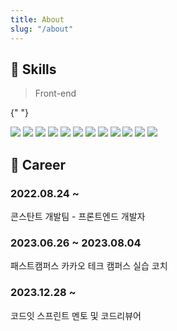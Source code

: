 ```yaml
---
title: About
slug: "/about"
---
```


## 🌱 Skills

> Front-end

{" "}

<img src="https://img.shields.io/badge/HTML5-E34F26?style=flat-square&logo=HTML5&logoColor=white" />
<img src="https://img.shields.io/badge/CSS3-1572B6?style=flat-square&logo=CSS3&logoColor=white" />
<img src="https://img.shields.io/badge/Sass-CC6699?style=flat-square&logo=Sass&logoColor=white" />
<img src="https://img.shields.io/badge/styled-components-DB7093?style=flat-square&logo=styled-components&logoColor=white" />
<img src="https://img.shields.io/badge/JavaScript-F7DF1E?style=flat-square&logo=JavaScript&logoColor=white" />
<img src="https://img.shields.io/badge/TypeScript-3178C6?style=flat-square&logo=TypeScript&logoColor=white" />
<img src="https://img.shields.io/badge/React-61DAFB?style=flat-square&logo=React&logoColor=white" />
<img src="https://img.shields.io/badge/stylelint-263238?style=flat-square&logo=stylelint&logoColor=white" />
<img src="https://img.shields.io/badge/eslint-4B32C3?style=flat-square&logo=eslint&logoColor=white" />
<img src="https://img.shields.io/badge/Prettier-F7B93E?style=flat-square&logo=Prettier&logoColor=white" />
<img src="https://img.shields.io/badge/C-A8B9CC?style=flat-square&logo=C&logoColor=white" />
<img src="https://img.shields.io/badge/C++-00599C?style=flat-square&logo=C%2B%2B&logoColor=white" />

## 💼 Career

### 2022.08.24 ~

콘스탄트 개발팀 - 프론트엔드 개발자

### 2023.06.26 ~ 2023.08.04

패스트캠퍼스 카카오 테크 캠퍼스 실습 코치

### 2023.12.28 ~

코드잇 스프린트 멘토 및 코드리뷰어

